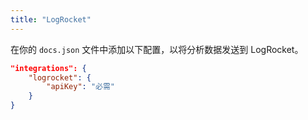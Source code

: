 ```yaml
---
title: "LogRocket"
---
```


在你的 `docs.json` 文件中添加以下配置，以将分析数据发送到 LogRocket。

```json 文档配置文件中的分析选项
"integrations": {
    "logrocket": {
        "apiKey": "必需"
    }
}
```